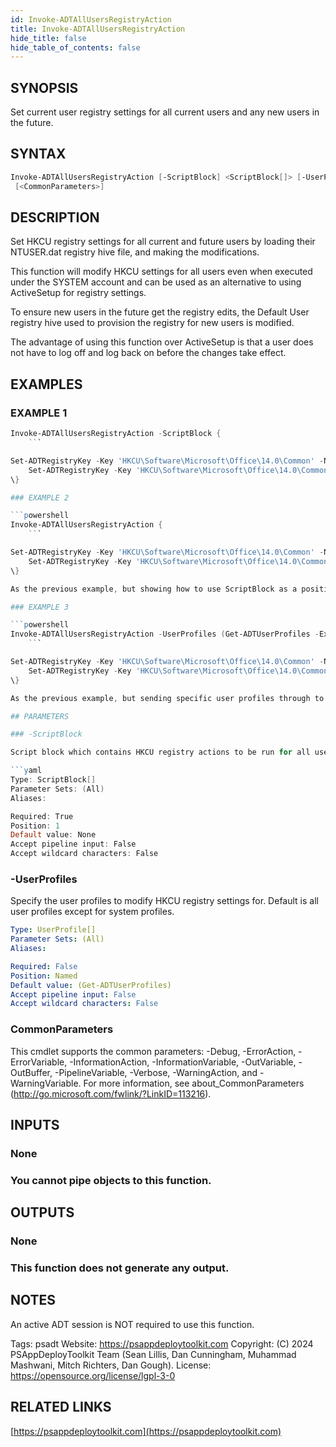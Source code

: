 ```yaml
---
id: Invoke-ADTAllUsersRegistryAction
title: Invoke-ADTAllUsersRegistryAction
hide_title: false
hide_table_of_contents: false
---
```


## SYNOPSIS

Set current user registry settings for all current users and any new users in the future.

## SYNTAX

```powershell
Invoke-ADTAllUsersRegistryAction [-ScriptBlock] <ScriptBlock[]> [-UserProfiles <UserProfile[]>]
 [<CommonParameters>]
```

## DESCRIPTION

Set HKCU registry settings for all current and future users by loading their NTUSER.dat registry hive file, and making the modifications.

This function will modify HKCU settings for all users even when executed under the SYSTEM account and can be used as an alternative to using ActiveSetup for registry settings.

To ensure new users in the future get the registry edits, the Default User registry hive used to provision the registry for new users is modified.

The advantage of using this function over ActiveSetup is that a user does not have to log off and log back on before the changes take effect.

## EXAMPLES

### EXAMPLE 1

````powershell
Invoke-ADTAllUsersRegistryAction -ScriptBlock {
    ```

Set-ADTRegistryKey -Key 'HKCU\Software\Microsoft\Office\14.0\Common' -Name 'qmenable' -Value 0 -Type DWord -SID $_.SID
    Set-ADTRegistryKey -Key 'HKCU\Software\Microsoft\Office\14.0\Common' -Name 'updatereliabilitydata' -Value 1 -Type DWord -SID $_.SID
\}

### EXAMPLE 2

```powershell
Invoke-ADTAllUsersRegistryAction {
    ```

Set-ADTRegistryKey -Key 'HKCU\Software\Microsoft\Office\14.0\Common' -Name 'qmenable' -Value 0 -Type DWord -SID $_.SID
    Set-ADTRegistryKey -Key 'HKCU\Software\Microsoft\Office\14.0\Common' -Name 'updatereliabilitydata' -Value 1 -Type DWord -SID $_.SID
\}

As the previous example, but showing how to use ScriptBlock as a positional parameter with no name specified.

### EXAMPLE 3

```powershell
Invoke-ADTAllUsersRegistryAction -UserProfiles (Get-ADTUserProfiles -ExcludeDefaultUser) -ScriptBlock {
    ```

Set-ADTRegistryKey -Key 'HKCU\Software\Microsoft\Office\14.0\Common' -Name 'qmenable' -Value 0 -Type DWord -SID $_.SID
    Set-ADTRegistryKey -Key 'HKCU\Software\Microsoft\Office\14.0\Common' -Name 'updatereliabilitydata' -Value 1 -Type DWord -SID $_.SID
\}

As the previous example, but sending specific user profiles through to exclude the Default profile.

## PARAMETERS

### -ScriptBlock

Script block which contains HKCU registry actions to be run for all users on the system.

```yaml
Type: ScriptBlock[]
Parameter Sets: (All)
Aliases:

Required: True
Position: 1
Default value: None
Accept pipeline input: False
Accept wildcard characters: False
````

### -UserProfiles

Specify the user profiles to modify HKCU registry settings for.
Default is all user profiles except for system profiles.

```yaml
Type: UserProfile[]
Parameter Sets: (All)
Aliases:

Required: False
Position: Named
Default value: (Get-ADTUserProfiles)
Accept pipeline input: False
Accept wildcard characters: False
```

### CommonParameters

This cmdlet supports the common parameters: -Debug, -ErrorAction, -ErrorVariable, -InformationAction, -InformationVariable, -OutVariable, -OutBuffer, -PipelineVariable, -Verbose, -WarningAction, and -WarningVariable.
For more information, see about_CommonParameters (http://go.microsoft.com/fwlink/?LinkID=113216).

## INPUTS

### None

### You cannot pipe objects to this function.

## OUTPUTS

### None

### This function does not generate any output.

## NOTES

An active ADT session is NOT required to use this function.

Tags: psadt
Website: https://psappdeploytoolkit.com
Copyright: (C) 2024 PSAppDeployToolkit Team (Sean Lillis, Dan Cunningham, Muhammad Mashwani, Mitch Richters, Dan Gough).
License: https://opensource.org/license/lgpl-3-0

## RELATED LINKS

[https://psappdeploytoolkit.com](https://psappdeploytoolkit.com)
